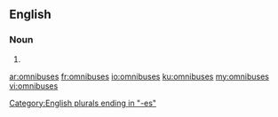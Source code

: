 ==English==

===Noun===
{{head|en|noun plural form}}

# {{plural of|omnibus|lang=en}}

[[Category:English plurals ending in "-es"]]

[[ar:omnibuses]]
[[fr:omnibuses]]
[[io:omnibuses]]
[[ku:omnibuses]]
[[my:omnibuses]]
[[vi:omnibuses]]